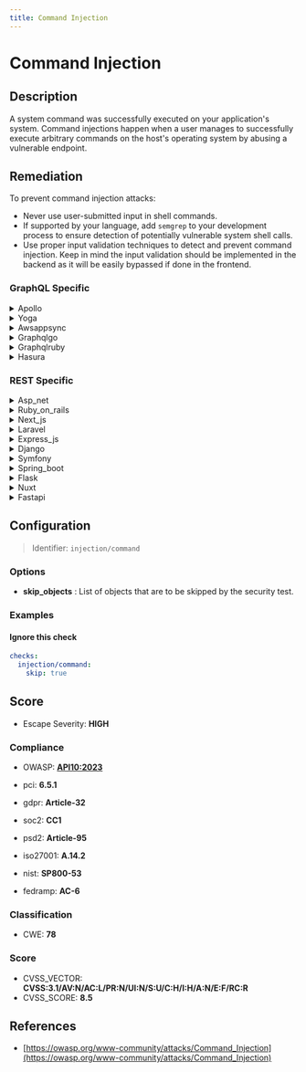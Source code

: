```yaml
---
title: Command Injection
---
```


# Command Injection

## Description

A system command was successfully executed on your application's system.
Command injections happen when a user manages to successfully execute arbitrary commands on the host's operating system by abusing a vulnerable endpoint.


## Remediation

To prevent command injection attacks:
- Never use user-submitted input in shell commands.
- If supported by your language, add `semgrep` to your development process to ensure detection of potentially vulnerable system shell calls.
- Use proper input validation techniques to detect and prevent command injection. Keep in mind the input validation should be implemented in the backend as it will be easily bypassed if done in the frontend.



### GraphQL Specific

<details>
    <summary>Apollo</summary>

To mitigate command injection vulnerabilities in the Apollo framework engine, ensure that user-supplied input is properly sanitized and validated before being used in any command execution context. Employ whitelisting of allowed commands, use built-in libraries for command execution that abstract the underlying system calls, and avoid constructing shell commands with user input. Additionally, consider using security-focused libraries or modules that are designed to prevent command injection, and regularly update the Apollo framework and its dependencies to incorporate security patches.

</details>

<details>
    <summary>Yoga</summary>

To prevent command injection vulnerabilities in the Yoga framework engine, ensure that any external input is properly sanitized before being used in a command. Use built-in libraries or functions for command execution that avoid shell interpretation, such as execFile instead of exec in Node.js. Additionally, implement allowlists for system commands that the application is permitted to execute, and validate all inputs against these allowlists. Avoid constructing shell commands with user input, and employ security-focused libraries that are designed to handle command execution safely.

</details>

<details>
    <summary>Awsappsync</summary>

To mitigate the risk of command injection in AWS AppSync, ensure that all user-supplied input is properly validated and sanitized. Use AWS AppSync's built-in VTL (Velocity Template Language) resolvers to handle data securely, and avoid constructing dynamic queries or commands with user input. Implement strict input validation routines to reject unexpected or malicious data. Additionally, employ the principle of least privilege by assigning minimal permissions necessary for the AppSync functions to operate. Regularly review and update your security policies and practices to protect against emerging threats.

</details>

<details>
    <summary>Graphqlgo</summary>

To mitigate command injection vulnerabilities in a GraphQL Go framework engine, ensure that all user-supplied input is properly sanitized and validated. Use allowlists for command inputs, employ strict type checking, and avoid using user input directly in shell commands. Additionally, leverage secure coding practices such as using safe APIs that abstract command execution details and provide built-in protections against injection attacks.

</details>

<details>
    <summary>Graphqlruby</summary>

To prevent command injection in the GraphQL Ruby framework, ensure that any user-supplied input is properly sanitized before being used in system commands. Use allow-lists for command and argument values, employ the built-in argument validation features of GraphQL Ruby to enforce strict type checking, and avoid directly passing user-controlled input to system-level operations. Additionally, consider using higher-level abstractions provided by the framework or the underlying operating system for executing actions instead of spawning system processes directly.

</details>

<details>
    <summary>Hasura</summary>

To prevent command injection in the Hasura framework, ensure that all user inputs are properly validated and sanitized before being used in any dynamic GraphQL queries or database operations. Use prepared statements with variable binding for all database interactions, and avoid constructing queries with string concatenation. Additionally, employ allow-lists for command inputs where possible, and implement strict access controls to limit the exposure of the GraphQL API to untrusted inputs.

</details>


### REST Specific

<details>
    <summary>Asp_net</summary>

To prevent command injection in ASP.NET, validate all user inputs rigorously to ensure they do not contain malicious content. Employ whitelisting for allowed commands and parameters instead of blacklisting bad inputs. Use secure coding practices such as parameterized APIs or stored procedures for database access, and avoid constructing OS commands with user input. Implement least privilege principles for the application's system access. Regularly update the ASP.NET framework and dependencies to mitigate known vulnerabilities.

</details>

<details>
    <summary>Ruby_on_rails</summary>

In Ruby on Rails, prevent command injection by avoiding the use of methods that execute system commands with user-supplied input. Instead, use Rails built-in methods or, if system interaction is necessary, employ strong input validation, whitelisting, and the use of Ruby's `shellescape` method to sanitize user input. Additionally, consider using the `Open3` library to capture the stdout and stderr to avoid shell command execution.

</details>

<details>
    <summary>Next_js</summary>

To prevent command injection in a Next.js application, validate and sanitize all user inputs to ensure they do not contain malicious content. Use built-in secure methods for spawning child processes, such as execFile() with a list of safe parameters, instead of exec(). Avoid using eval() or passing user-controlled data to any system shell command. Implement a strong Content Security Policy (CSP) to reduce the risk of XSS, which can lead to command injection. Regularly update dependencies to mitigate known vulnerabilities.

</details>

<details>
    <summary>Laravel</summary>

In Laravel, to prevent command injection, avoid using functions that execute system commands directly. Instead, use Laravel's built-in features and libraries that are designed to safely handle user input. If you must execute system commands, use the 'symfony/process' component that comes with Laravel to safely run those commands with proper argument escaping. Always validate and sanitize user input rigorously. Additionally, employ the use of Laravel's authorization and policy features to restrict access to functionalities that could potentially expose your application to command injection attacks.

</details>

<details>
    <summary>Express_js</summary>

To prevent command injection in Express.js applications, validate and sanitize all user inputs to ensure they do not contain malicious characters or patterns. Use child_process.execFile instead of child_process.exec when executing system commands, as execFile does not spawn a shell by default and requires explicit arguments, reducing the risk of shell parameter injection. Additionally, employ libraries like 'helmet' to enhance security headers and 'express-validator' for input validation. Always keep dependencies up-to-date and follow the principle of least privilege when setting permissions for the application.

</details>

<details>
    <summary>Django</summary>

In Django, ensure that any system commands executed by your application are using the `subprocess` module with a list of arguments rather than string concatenation. Always validate and sanitize user input to prevent injection, and consider using Django's built-in template system which automatically escapes context variables, rather than directly passing user input to system commands. Additionally, apply the principle of least privilege by running your application with minimal permissions that are necessary for it to function.

</details>

<details>
    <summary>Symfony</summary>

In Symfony, to prevent command injection, validate and sanitize all user inputs. Use the Process component to safely execute system commands. Avoid directly passing user input to system functions. Implement strict input validation using Symfony's validation constraints to ensure only expected data is processed.

</details>

<details>
    <summary>Spring_boot</summary>

In Spring Boot applications, prevent command injection by avoiding the use of Runtime.exec() or ProcessBuilder with user-controlled input. Instead, use Spring's abstraction for executing system processes or, if necessary, whitelist specific commands and rigorously validate any input against this list. Employ strong input validation techniques, and consider using the OWASP Java Encoder for safely encoding user input. Additionally, ensure that the principle of least privilege is applied to the system's execution context to minimize the potential impact of a successful injection.

</details>

<details>
    <summary>Flask</summary>

To prevent command injection in Flask applications, validate and sanitize all user inputs to ensure they do not contain malicious content. Use the 'shlex' module to escape shell arguments, and avoid using Python's 'os.system' or 'subprocess.Popen' with user-supplied input. Instead, employ 'subprocess' with a list of arguments, and leverage the 'shell=False' option to mitigate the risk of command injection attacks.

</details>

<details>
    <summary>Nuxt</summary>

To prevent command injection in a Nuxt.js application, validate and sanitize all user inputs rigorously. Avoid using user-controllable data to construct shell commands. If you must execute system commands, use secure methods provided by the framework or underlying Node.js environment, such as child_process.execFile with a list of predefined arguments, rather than exec. Additionally, employ libraries like 'helmet' to enhance security headers and use 'eslint-plugin-security' to identify potential security flaws in your code.

</details>

<details>
    <summary>Fastapi</summary>

To prevent command injection in FastAPI, validate and sanitize all user inputs rigorously. Use built-in libraries for system operations that avoid shell execution, such as 'subprocess' with 'shell=False'. Implement least privilege principles, and consider using an allowlist for system commands that can be executed if necessary.

</details>

## Configuration

> Identifier: `injection/command`

### Options

- **skip_objects** : List of objects that are to be skipped by the security test.




### Examples



#### Ignore this check

```yaml
checks:
  injection/command:
    skip: true
```




## Score

- Escape Severity: **<span className="high-severity">HIGH</span>**

### Compliance

- OWASP: **[API10:2023](https://github.com/OWASP/API-Security/blob/master/editions/2023/en/0xaa-unsafe-consumption-of-apis.md)**

- pci: **6.5.1**
- gdpr: **Article-32**
- soc2: **CC1**
- psd2: **Article-95**
- iso27001: **A.14.2**
- nist: **SP800-53**
- fedramp: **AC-6**

### Classification

- CWE: **78**




### Score

- CVSS_VECTOR: **CVSS:3.1/AV:N/AC:L/PR:N/UI:N/S:U/C:H/I:H/A:N/E:F/RC:R**
- CVSS_SCORE: **8.5**

## References

- [https://owasp.org/www-community/attacks/Command_Injection](https://owasp.org/www-community/attacks/Command_Injection)
  